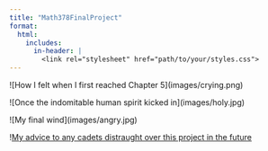 ```yaml
---
title: "Math378FinalProject"
format:
  html:
    includes:
      in-header: |
        <link rel="stylesheet" href="path/to/your/styles.css">
---
```


\![How I felt when I first reached Chapter 5\](images/crying.png)

\![Once the indomitable human spirit kicked in\](images/holy.jpg)

\![My final wind\](images/angry.jpg)

\![My advice to any cadets distraught over this project in the future](images/sysophus.jpg)
